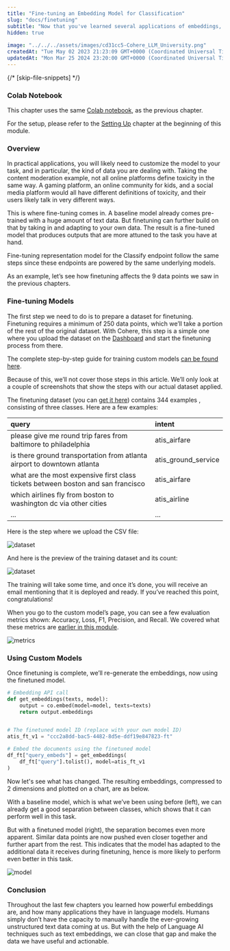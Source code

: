 ```yaml
---
title: "Fine-tuning an Embedding Model for Classification"
slug: "docs/finetuning"
subtitle: "Now that you've learned several applications of embeddings, here is a very important tool called _finetuning_, which is a very useful way to adapt the model to our particular dataset."
hidden: true
 
image: "../../../assets/images/cd31cc5-Cohere_LLM_University.png"
createdAt: "Tue May 02 2023 21:23:09 GMT+0000 (Coordinated Universal Time)"
updatedAt: "Mon Mar 25 2024 23:20:00 GMT+0000 (Coordinated Universal Time)"
---
```

{/* [skip-file-snippets] */}
### Colab Notebook

This chapter uses the same <a target="_blank" href="https://colab.research.google.com/github/cohere-ai/cohere-developer-experience/blob/main/notebooks/Visualizing_Text_Embeddings.ipynb#scrollTo=EAo5Z9TUhee1">Colab notebook</a>, as the previous chapter.

For the setup, please refer to the <a target="_blank" href="/docs/setting-up">Setting Up</a> chapter at the beginning of this module.

### Overview

In practical applications, you will likely need to customize the model to your task, and in particular, the kind of data you are dealing with. Taking the content moderation example, not all online platforms define toxicity in the same way. A gaming platform, an online community for kids, and a social media platform would all have different definitions of toxicity, and their users likely talk in very different ways.

This is where fine-tuning comes in. A baseline model already comes pre-trained with a huge amount of text data. But finetuning can further build on that by taking in and adapting to your own data. The result is a fine-tuned model that produces outputs that are more attuned to the task you have at hand.

Fine-tuning representation model for the Classify endpoint follow the same steps since these endpoints are powered by the same underlying models. 

As an example, let’s see how finetuning affects the 9 data points we saw in the previous chapters.

### Fine-tuning Models

The first step we need to do is to prepare a dataset for finetuning. Finetuning requires a minimum of 250 data points, which we’ll take a portion of the rest of the original dataset. With Cohere, this step is a simple one where you upload the dataset on the <a target="_blank" href="https://dashboard.cohere.ai/models?__hstc=14363112.fb39cf5aec47995e64cd26603e2e04d9.1682489949734.1683512904818.1683517385804.31&amp;__hssc=14363112.87.1683517385804&amp;__hsfp=3640182760">Dashboard</a> and start the finetuning process from there.

The complete step-by-step guide for training custom models <a target="_blank" href="/docs/training-a-representation-model">can be found here</a>.

Because of this, we’ll not cover those steps in this article. We’ll only look at a couple of screenshots that show the steps with our actual dataset applied.

The finetuning dataset (you can [get it here](https://github.com/cohere-ai/cohere-developer-experience/blob/main/notebooks/data/atis-ft-3classes.csv))  contains 344 examples , consisting of three classes. Here are a few examples:

| query                                                                            | intent              |
| :------------------------------------------------------------------------------- | :------------------ |
| please give me round trip fares from baltimore to philadelphia                   | atis_airfare        |
| is there ground transportation from atlanta airport to downtown atlanta          | atis_ground_service |
| what are the most expensive first class tickets between boston and san francisco | atis_airfare        |
| which airlines fly from boston to washington dc via other cities                 | atis_airline        |
| ...                                                                              | ...                 |

Here is the step where we upload the CSV file:

<img src='../../../assets/images/4592b41-small-ft-upload.png' alt='dataset' />


And here is the preview of the training dataset and its count:

<img src='../../../assets/images/b10aefe-small-ft-review.png' alt='dataset' />


The training will take some time, and once it’s done, you will receive an email mentioning that it is deployed and ready. If you’ve reached this point, congratulations!

When you go to the custom model’s page, you can see a few evaluation metrics shown: Accuracy, Loss, F1, Precision, and Recall. We covered what these metrics are [earlier in this module](/docs/evaluation-metrics).

<img src='../../../assets/images/382b43d-small-ft-metrics.png' alt='metrics' />


### Using Custom Models

Once finetuning is complete, we’ll re-generate the embeddings, now using the finetuned model.

```python PYTHON
# Embedding API call
def get_embeddings(texts, model):
    output = co.embed(model=model, texts=texts)
    return output.embeddings


# The finetuned model ID (replace with your own model ID)
atis_ft_v1 = "ccc2a8dd-bac5-4482-8d5e-ddf19e847823-ft"

# Embed the documents using the finetuned model
df_ft["query_embeds"] = get_embeddings(
    df_ft["query"].tolist(), model=atis_ft_v1
)
```

Now let's see what has changed. The resulting embeddings, compressed to 2 dimensions and plotted on a chart, are as below.

With a baseline model, which is what we’ve been using before (left), we can already get a good separation between classes, which shows that it can perform well in this task.

But with a finetuned model (right), the separation becomes even more apparent. Similar data points are now pushed even closer together and further apart from the rest. This indicates that the model has adapted to the additional data it receives during finetuning, hence is more likely to perform even better in this task.


<img src='../../../assets/images/52d54cd-image.png' alt='model' />

### Conclusion

Throughout the last few chapters you learned how powerful embeddings are, and how many applications they have in language models. Humans simply don’t have the capacity to manually handle the ever-growing unstructured text data coming at us. But with the help of Language AI techniques such as text embeddings, we can close that gap and make the data we have useful and actionable.
